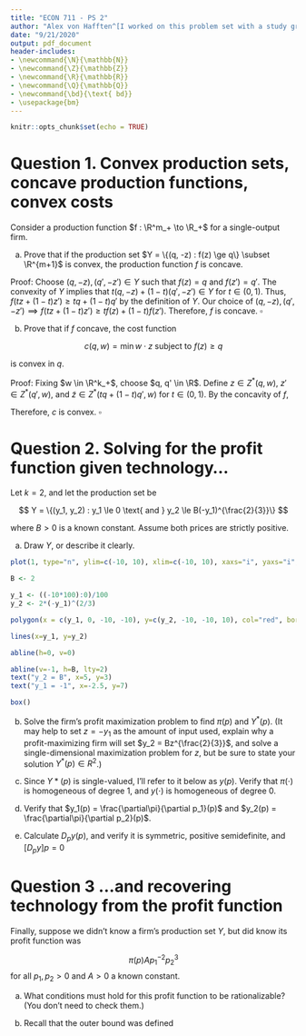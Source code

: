 ```yaml
---
title: "ECON 711 - PS 2"
author: "Alex von Hafften^[I worked on this problem set with a study group of Michael Nattinger, Andrew Smith, Tyler Welch, and Ryan Mather. I also discussed problems with Emily Case, Sarah Bass, and Danny Edgel.]"
date: "9/21/2020"
output: pdf_document
header-includes:
- \newcommand{\N}{\mathbb{N}}
- \newcommand{\Z}{\mathbb{Z}}
- \newcommand{\R}{\mathbb{R}}
- \newcommand{\Q}{\mathbb{Q}}
- \newcommand{\bd}{\text{ bd}}
- \usepackage{bm}
---
```


```r
knitr::opts_chunk$set(echo = TRUE)
```

# Question 1. Convex production sets, concave production functions, convex costs

Consider a production function $f : \R^m_+ \to \R_+$ for a single-output firm.

(a) Prove that if the production set $Y = \{(q, -z) : f(z) \ge q\} \subset \R^{m+1}$ is convex, the production function $f$ is concave.

Proof: Choose $(q, -z), (q', -z') \in Y$ such that $f(z)=q$ and $f(z')=q'$. The convexity of $Y$ implies that $t(q, -z) + (1-t) (q', -z') \in Y$ for $t \in (0, 1)$. Thus, $f(tz + (1-t)z') \ge tq+(1-t)q'$ by the definition of $Y$. Our choice of $(q, -z), (q', -z') \implies f(tz + (1-t)z') \ge tf(z)+(1-t)f(z')$.  Therefore, $f$ is concave. $\square$

(b) Prove that if $f$ concave, the cost function

$$
c(q, w) = \min w \cdot z \text{ subject to } f(z) \ge q
$$

is convex in $q$.

Proof:  Fixing $w \in \R^k_+$, choose $q, q' \in \R$.  Define $z \in Z^*(q, w)$, $z' \in Z^*(q', w)$, and $\tilde{z} \in Z^*(tq+(1-t)q', w)$ for $t \in (0, 1)$.  By the concavity of $f$,

\begin{align*}
\tilde{z} &\le tz+(1-t)z' \\
\implies w\tilde{z} &\le w(tz+(1-t)z') \\
\implies w\tilde{z} &\le twz+(1-t)wz') \\
\implies c(f(\tilde{z}), w) &\le tc(f(z), w)+(1-t)c(f(z'), w) \\
\implies c(tq+(1-t)q', w) &\le tc(q, w)+(1-t)c(q', w)
\end{align*}

Therefore, $c$ is convex. $\square$

\pagebreak

# Question 2. Solving for the profit function given technology...

Let $k=2$, and let the production set be

$$
Y = \{(y_1, y_2) : y_1 \le 0 \text{ and } y_2 \le B(-y_1)^{\frac{2}{3}}\}
$$

where $B > 0$ is a known constant.  Assume both prices are strictly positive.

(a) Draw $Y$, or describe it clearly.

```r
plot(1, type="n", ylim=c(-10, 10), xlim=c(-10, 10), xaxs="i", yaxs="i", xlab="y_1", ylab="y_2", axes = FALSE)

B <- 2

y_1 <- ((-10*100):0)/100
y_2 <- 2*(-y_1)^(2/3)

polygon(x = c(y_1, 0, -10, -10), y=c(y_2, -10, -10, 10), col="red", border = "red")

lines(x=y_1, y=y_2)

abline(h=0, v=0)

abline(v=-1, h=B, lty=2)
text("y_2 = B", x=5, y=3)
text("y_1 = -1", x=-2.5, y=7)

box()

```

(b) Solve the firm's profit maximization problem to find $\pi(p)$ and $Y^*(p)$. (It may help to set $z=-y_1$ as the amount of input used, explain why a profit-maximizing firm will set $y_2 = Bz^{\frac{2}{3}}$, and solve a single-dimensional maximization problem for $z$, but be sure to state your solution $Y^*(p) \in R^2$.)

(c) Since $Y*(p)$ is single-valued, I'll refer to it below as $y(p)$.  Verify that $\pi(\cdot)$ is homogeneous of degree 1, and $y(\cdot)$ is homogeneous of degree 0.

(d) Verify that $y_1(p) = \frac{\partial\pi}{\partial p_1}(p)$ and $y_2(p) = \frac{\partial\pi}{\partial p_2}(p)$.

(e) Calculate $D_p y(p)$, and verify it is symmetric, positive semidefinite, and $[D_p y]p = 0$

\pagebreak

# Question 3 ...and recovering technology from the profit function

Finally, suppose we didn't know a firm's production set $Y$, but did know its profit function was

$$
\pi(p) Ap_1^{-2}p_2^3
$$
for all $p_1, p_2 > 0$ and $A > 0$ a known constant.

(a) What conditions must hold for this profit function to be rationalizable?  (You don't need to check them.)

(b) Recall that the outer bound was defined

